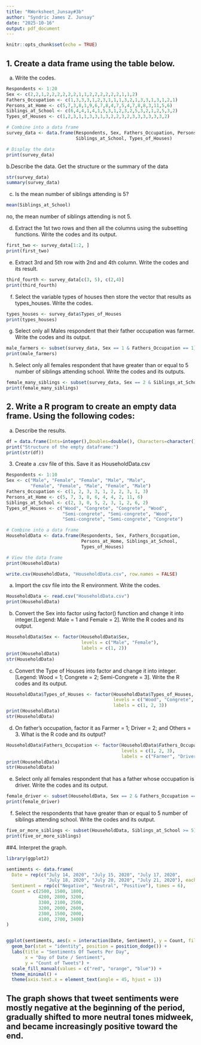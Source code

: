 ```yaml
---
title: "RWorksheet_Junsay#3b"
author: "Syndric James Z. Junsay"
date: "2025-10-16"
output: pdf_document
---
```


```r
knitr::opts_chunk$set(echo = TRUE)
```
## 1. Create a data frame using the table below.
 a. Write the codes.
 
```r
Respondents <- 1:20
Sex <- c(2,2,1,2,2,2,2,2,2,1,1,2,2,2,2,2,2,1,1,2)
Fathers_Occupation <- c(1,3,3,3,1,2,3,1,1,1,3,2,1,3,3,1,3,1,2,1)
Persons_at_Home <- c(5,7,3,8,1,9,6,7,8,4,7,5,4,7,8,8,3,11,5,6)
Siblings_at_School <- c(6,4,4,1,4,1,5,3,1,2,3,2,5,3,2,1,2,5,3,2)
Types_of_Houses <- c(1,2,3,1,1,3,3,1,3,2,2,3,2,3,3,3,3,3,3,2)

# Combine into a data frame
survey_data <- data.frame(Respondents, Sex, Fathers_Occupation, Persons_at_Home, 
                          Siblings_at_School, Types_of_Houses)

# Display the data
print(survey_data)
```
b.Describe the data. Get the structure or the summary of the data

```r
str(survey_data)
summary(survey_data)
```
c. Is the mean number of siblings attending is 5?
```r
mean(Siblings_at_School)
```
no, the mean number of siblings attending is not 5.

d. Extract the 1st two rows and then all the columns using the subsetting functions.
Write the codes and its output.

```r
first_two <- survey_data[1:2, ]
print(first_two)
```
e. Extract 3rd and 5th row with 2nd and 4th column. Write the codes and its result.
```r
third_fourth <- survey_data[c(3, 5), c(2,4)]
print(third_fourth)
```
f. Select the variable types of houses then store the vector that results as types_houses.
Write the codes.
```r
types_houses <- survey_data$Types_of_Houses
print(types_houses)
```
g. Select only all Males respondent that their father occupation was farmer. Write the
codes and its output.
```r
male_farmers <- subset(survey_data, Sex == 1 & Fathers_Occupation == 1)
print(male_farmers)
```
h. Select only all females respondent that have greater than or equal to 5 number of
siblings attending school. Write the codes and its outputs.
```r
female_many_siblings <- subset(survey_data, Sex == 2 & Siblings_at_School >= 5)
print(female_many_siblings)
```
## 2. Write a R program to create an empty data frame. Using the following codes:

a. Describe the results.
```r
df = data.frame(Ints=integer(),Doubles=double(), Characters=character(), Logicals=logical(), Factors=factor(), stringsAsFactors=FALSE)
print("Structure of the empty dataframe:")
print(str(df))
```
3. Create a .csv file of this. Save it as HouseholdData.csv
```r
Respondents <- 1:10
Sex <- c("Male", "Female", "Female", "Male", "Male", 
         "Female", "Female", "Male", "Female", "Male")
Fathers_Occupation <- c(1, 2, 3, 3, 1, 2, 2, 3, 1, 3)
Persons_at_Home <- c(5, 7, 3, 8, 6, 4, 4, 2, 11, 6)
Siblings_at_School <- c(2, 3, 0, 5, 2, 3, 1, 2, 6, 2)
Types_of_Houses <- c("Wood", "Congrete", "Congrete", "Wood", 
                     "Semi-congrete", "Semi-congrete", "Wood", 
                     "Semi-congrete", "Semi-congrete", "Congrete")

# Combine into a data frame
HouseholdData <- data.frame(Respondents, Sex, Fathers_Occupation,
                            Persons_at_Home, Siblings_at_School,
                            Types_of_Houses)

# View the data frame
print(HouseholdData)

write.csv(HouseholdData, "HouseholdData.csv", row.names = FALSE)
```

a. Import the csv file into the R environment. Write the codes.
```r
HouseholdData <- read.csv("HouseholdData.csv")
print(HouseholdData)
```
b. Convert the Sex into factor using factor() function and change it into integer.[Legend:
Male = 1 and Female = 2]. Write the R codes and its output.
```r
HouseholdData$Sex <- factor(HouseholdData$Sex,
                            levels = c("Male", "Female"),
                            labels = c(1, 2))
print(HouseholdData)
str(HouseholdData)
```
c. Convert the Type of Houses into factor and change it into integer. [Legend: Wood
= 1; Congrete = 2; Semi-Congrete = 3]. Write the R codes and its output.
```r
HouseholdData$Types_of_Houses <- factor(HouseholdData$Types_of_Houses,
                                        levels = c("Wood", "Congrete", "Semi-congrete"),
                                        labels = c(1, 2, 3))
print(HouseholdData)
str(HouseholdData)
```

d. On father’s occupation, factor it as Farmer = 1; Driver = 2; and Others = 3. What
is the R code and its output?
```r
HouseholdData$Fathers_Occupation <- factor(HouseholdData$Fathers_Occupation,
                                           levels = c(1, 2, 3),
                                           labels = c("Farmer", "Driver", "Others"))
print(HouseholdData)
str(HouseholdData)
```
e. Select only all females respondent that has a father whose occupation is driver. Write
the codes and its output.
```r
female_driver <- subset(HouseholdData, Sex == 2 & Fathers_Occupation == "Driver")
print(female_driver)
```
f. Select the respondents that have greater than or equal to 5 number of siblings attending
school. Write the codes and its output.

```r
five_or_more_siblings <- subset(HouseholdData, Siblings_at_School >= 5)
print(five_or_more_siblings)
```
##4. Interpret the graph.
```r
library(ggplot2)

sentiments <- data.frame(
  Date = rep(c("July 14, 2020", "July 15, 2020", "July 17, 2020",
               "July 18, 2020", "July 20, 2020", "July 21, 2020"), each = 3),
  Sentiment = rep(c("Negative", "Neutral", "Positive"), times = 6),
  Count = c(2500, 1500, 1800,
            4200, 2800, 3200,
            3300, 2100, 2500,
            3200, 2000, 2600,
            2300, 1500, 2000,
            4100, 2700, 3400)
)


ggplot(sentiments, aes(x = interaction(Date, Sentiment), y = Count, fill = Sentiment)) +
  geom_bar(stat = "identity", position = position_dodge()) +
  labs(title = "Sentiments Of Tweets Per Day",
       x = "Day of Date / Sentiment",
       y = "Count of Tweets") +
  scale_fill_manual(values = c("red", "orange", "blue")) +
  theme_minimal() +
  theme(axis.text.x = element_text(angle = 45, hjust = 1))
```
## The graph shows that tweet sentiments were mostly negative at the beginning of the period, gradually shifted to more neutral tones midweek, and became increasingly positive toward the end.









